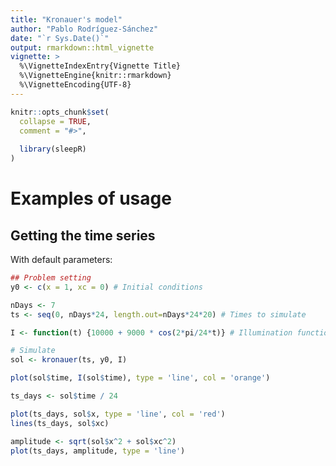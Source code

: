 ```yaml
---
title: "Kronauer's model"
author: "Pablo Rodríguez-Sánchez"
date: "`r Sys.Date()`"
output: rmarkdown::html_vignette
vignette: >
  %\VignetteIndexEntry{Vignette Title}
  %\VignetteEngine{knitr::rmarkdown}
  %\VignetteEncoding{UTF-8}
---
```


```r
knitr::opts_chunk$set(
  collapse = TRUE,
  comment = "#>",
  
  library(sleepR)
)
```

# Examples of usage

## Getting the time series

With default parameters:

```r
## Problem setting
y0 <- c(x = 1, xc = 0) # Initial conditions

nDays <- 7
ts <- seq(0, nDays*24, length.out=nDays*24*20) # Times to simulate

I <- function(t) {10000 + 9000 * cos(2*pi/24*t)} # Illumination function (in lux)

```

```r
# Simulate
sol <- kronauer(ts, y0, I)
```

```r
plot(sol$time, I(sol$time), type = 'line', col = 'orange')

```

```r
ts_days <- sol$time / 24

plot(ts_days, sol$x, type = 'line', col = 'red')
lines(ts_days, sol$xc)

amplitude <- sqrt(sol$x^2 + sol$xc^2)
plot(ts_days, amplitude, type = 'line')

```
